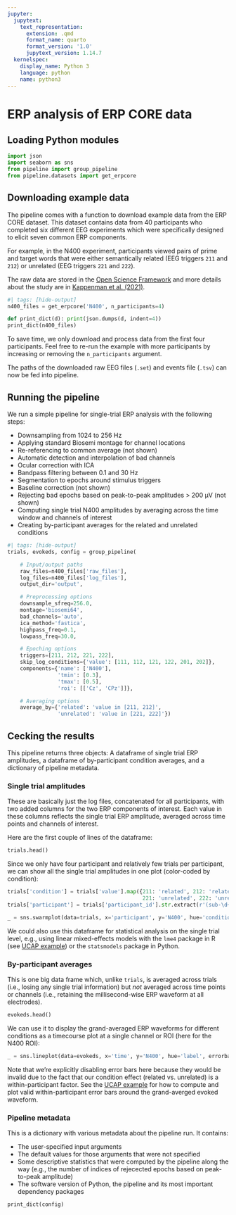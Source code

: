 ```yaml
---
jupyter:
  jupytext:
    text_representation:
      extension: .qmd
      format_name: quarto
      format_version: '1.0'
      jupytext_version: 1.14.7
  kernelspec:
    display_name: Python 3
    language: python
    name: python3
---
```


# ERP analysis of ERP CORE data

## Loading Python modules

```python
import json
import seaborn as sns
from pipeline import group_pipeline
from pipeline.datasets import get_erpcore
```

## Downloading example data

The pipeline comes with a function to download example data from the ERP CORE dataset.
This dataset contains data from 40 participants who completed six different EEG experiments which were specifically designed to elicit seven common ERP components.

For example, in the N400 experiment, participants viewed pairs of prime and target words that were either semantically related (EEG triggers `211` and `212`) or unrelated (EEG triggers `221` and `222`).

The raw data are stored in the [Open Science Framework](https://osf.io/29xpq) and more details about the study are in [Kappenman et al. (2021)](https://doi.org/10.1016/j.neuroimage.2020.117465).

```python
#| tags: [hide-output]
n400_files = get_erpcore('N400', n_participants=4)
```

```python
def print_dict(d): print(json.dumps(d, indent=4))
print_dict(n400_files)
```

To save time, we only download and process data from the first four participants.
Feel free to re-run the example with more participants by increasing or removing the `n_participants` argument.

The paths of the downloaded raw EEG files (`.set`) and events file (`.tsv`) can now be fed into pipeline.

## Running the pipeline

We run a simple pipeline for single-trial ERP analysis with the following steps:

- Downsampling from 1024 to 256 Hz
- Applying standard Biosemi montage for channel locations
- Re-referencing to common average (not shown)
- Automatic detection and interpolation of bad channels
- Ocular correction with ICA
- Bandpass filtering between 0.1 and 30 Hz
- Segmentation to epochs around stimulus triggers
- Baseline correction (not shown)
- Rejecting bad epochs based on peak-to-peak amplitudes > 200 µV (not shown)
- Computing single trial N400 amplitudes by averaging across the time window and channels of interest
- Creating by-participant averages for the related and unrelated conditions

```python
#| tags: [hide-output]
trials, evokeds, config = group_pipeline(

    # Input/output paths
    raw_files=n400_files['raw_files'],
    log_files=n400_files['log_files'],
    output_dir='output',

    # Preprocessing options
    downsample_sfreq=256.0,
    montage='biosemi64',
    bad_channels='auto',
    ica_method='fastica',
    highpass_freq=0.1,
    lowpass_freq=30.0,

    # Epoching options
    triggers=[211, 212, 221, 222],
    skip_log_conditions={'value': [111, 112, 121, 122, 201, 202]},
    components={'name': ['N400'],
                'tmin': [0.3],
                'tmax': [0.5],
                'roi': [['Cz', 'CPz']]},

    # Averaging options
    average_by={'related': 'value in [211, 212]',
                'unrelated': 'value in [221, 222]'})
```

## Cecking the results

This pipeline returns three objects: A dataframe of single trial ERP amplitudes, a dataframe of by-participant condition averages, and a dictionary of pipeline metadata.

### Single trial amplitudes
These are basically just the log files, concatenated for all participants, with two added columns for the two ERP components of interest.
Each value in these columns reflects the single trial ERP amplitude, averaged across time points and channels of interest.

Here are the first couple of lines of the dataframe:

```python
trials.head()
```

Since we only have four participant and relatively few trials per participant, we can show all the single trial amplitudes in one plot (color-coded by condition):

```python
trials['condition'] = trials['value'].map({211: 'related', 212: 'related',
                                           221: 'unrelated', 222: 'unrelated'})
trials['participant'] = trials['participant_id'].str.extract(r'(sub-\d+)')

_ = sns.swarmplot(data=trials, x='participant', y='N400', hue='condition')
```

We could also use this dataframe for statistical analysis on the single trial level, e.g., using linear mixed-effects models with the `lme4` package in R (see [UCAP example](ucap.qmd)) or the `statsmodels` package in Python.

### By-participant averages
This is one big data frame which, unlike `trials`, is averaged across trials (i.e., losing any single trial information) but *not* averaged across time points or channels (i.e., retaining the millisecond-wise ERP waveform at all electrodes).

```python
evokeds.head()
```

We can use it to display the grand-averaged ERP waveforms for different conditions as a timecourse plot at a single channel or ROI (here for the N400 ROI):

```python
_ = sns.lineplot(data=evokeds, x='time', y='N400', hue='label', errorbar=None)
```

Note that we're explicitly disabling error bars here because they would be invalid due to the fact that our condition effect (related vs. unrelated) is a within-participant factor.
See the [UCAP example](ucap.qmd) for how to compute and plot valid within-participant error bars around the grand-averged evoked waveform.

### Pipeline metadata

This is a dictionary with various metadata about the pipeline run.
It contains:

- The user-specified input arguments
- The default values for those arguments that were not specified
- Some descriptive statistics that were computed by the pipeline along the way
  (e.g., the number of indices of rejecected epochs based on peak-to-peak amplitude)
- The software version of Python, the pipeline and its most important dependency packages

```python
print_dict(config)
```
